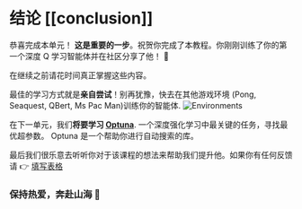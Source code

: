 # 结论 [[conclusion]]

恭喜完成本单元！ **这是重要的一步**。祝贺你完成了本教程。你刚刚训练了你的第一个深度 Q 学习智能体并在社区分享了他！ 🥳

在继续之前请花时间真正掌握这些内容。

最佳的学习方式就是**亲自尝试**！别再犹豫，快去在其他游戏环境 (Pong, Seaquest, QBert, Ms Pac Man)训练你的智能体. 
<img src="https://huggingface.co/datasets/huggingface-deep-rl-course/course-images/resolve/main/en/unit4/atari-envs.gif" alt="Environments"/>


在下一单元，我们**将要学习 [Optuna](https://optuna.org/)**. 一个深度强化学习中最关键的任务，寻找最优超参数。 Optuna 是一个帮助你进行自动搜索的库。

最后我们很乐意去听听你对于该课程的想法来帮助我们提升他。如果你有任何反馈请 👉 [填写表格](https://forms.gle/BzKXWzLAGZESGNaE9)

### 保持热爱，奔赴山海 🤗

